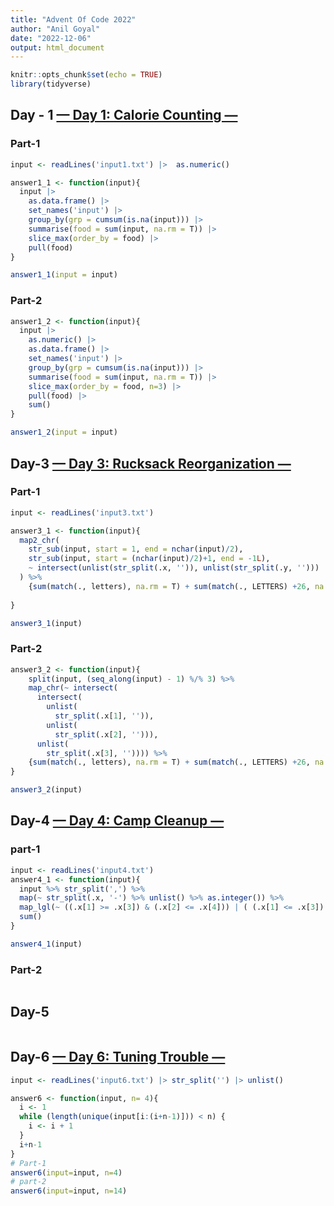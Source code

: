 ```yaml
---
title: "Advent Of Code 2022"
author: "Anil Goyal"
date: "2022-12-06"
output: html_document
---
```


```r
knitr::opts_chunk$set(echo = TRUE)
library(tidyverse)
```

## Day - 1 [--- Day 1: Calorie Counting ---](https://adventofcode.com/2022/day/1) 
### Part-1

```r
input <- readLines('input1.txt') |>  as.numeric()

answer1_1 <- function(input){
  input |>  
    as.data.frame() |> 
    set_names('input') |> 
    group_by(grp = cumsum(is.na(input))) |> 
    summarise(food = sum(input, na.rm = T)) |> 
    slice_max(order_by = food) |> 
    pull(food)
}

answer1_1(input = input)

```

### Part-2
```r
answer1_2 <- function(input){
  input |> 
    as.numeric() |> 
    as.data.frame() |> 
    set_names('input') |> 
    group_by(grp = cumsum(is.na(input))) |> 
    summarise(food = sum(input, na.rm = T)) |> 
    slice_max(order_by = food, n=3) |> 
    pull(food) |> 
    sum()
}

answer1_2(input = input)
```
## Day-3 [--- Day 3: Rucksack Reorganization ---](https://adventofcode.com/2022/day/3)
### Part-1
```r
input <- readLines('input3.txt')

answer3_1 <- function(input){
  map2_chr(
    str_sub(input, start = 1, end = nchar(input)/2),
    str_sub(input, start = (nchar(input)/2)+1, end = -1L),
    ~ intersect(unlist(str_split(.x, '')), unlist(str_split(.y, '')))
  ) %>% 
    {sum(match(., letters), na.rm = T) + sum(match(., LETTERS) +26, na.rm = T)}
  
}

answer3_1(input)
```
### Part-2
```r
answer3_2 <- function(input){
    split(input, (seq_along(input) - 1) %/% 3) %>% 
    map_chr(~ intersect(
      intersect(
        unlist(
          str_split(.x[1], '')), 
        unlist(
          str_split(.x[2], ''))), 
      unlist(
        str_split(.x[3], '')))) %>% 
    {sum(match(., letters), na.rm = T) + sum(match(., LETTERS) +26, na.rm = T)}
}

answer3_2(input)
```
## Day-4 [--- Day 4: Camp Cleanup ---](https://adventofcode.com/2022/day/4)
### part-1
```r
input <- readLines('input4.txt')
answer4_1 <- function(input){
  input %>% str_split(',') %>% 
  map(~ str_split(.x, '-') %>% unlist() %>% as.integer()) %>% 
  map_lgl(~ ((.x[1] >= .x[3]) & (.x[2] <= .x[4])) | ( (.x[1] <= .x[3]) & (.x[2] >= .x[4]) ) ) %>% 
  sum()
}

answer4_1(input)
```
### Part-2
```r

```

## Day-5 []()
```r

```


## Day-6 [--- Day 6: Tuning Trouble ---](https://adventofcode.com/2022/day/6)
```r
input <- readLines('input6.txt') |> str_split('') |> unlist()

answer6 <- function(input, n= 4){
  i <- 1
  while (length(unique(input[i:(i+n-1)])) < n) {
    i <- i + 1  
  }
  i+n-1
}
# Part-1
answer6(input=input, n=4)
# part-2
answer6(input=input, n=14)
```

